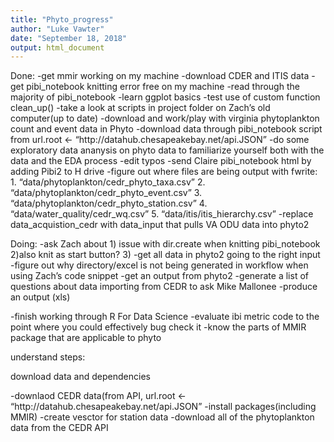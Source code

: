 ```yaml
---
title: "Phyto_progress"
author: "Luke Vawter"
date: "September 18, 2018"
output: html_document
---
```


Done: 
-get mmir working on my machine
-download CDER and ITIS data
-get pibi_notebook knitting error free on my machine
-read through the majority of pibi_notebook
-learn ggplot basics
-test use of custom function clean_up()
-take a look at scripts in project folder on Zach's old computer(up to date)
-download and work/play with virginia phytoplankton count and event data in Phyto
-download data through pibi_notebook script from url.root <- "http://datahub.chesapeakebay.net/api.JSON"
-do some exploratory data ananysis on phyto data to familiarize yourself both with the data and the EDA process
-edit typos
-send Claire pibi_notebook html by adding Pibi2 to H drive
-figure out where files are being output with fwrite: 
  1. "data/phytoplankton/cedr_phyto_taxa.csv"
  2. "data/phytoplankton/cedr_phyto_event.csv"
  3. "data/phytoplankton/cedr_phyto_station.csv"
  4. "data/water_quality/cedr_wq.csv"
  5. "data/itis/itis_hierarchy.csv"
-replace data_acquistion_cedr with data_input that pulls VA ODU data into phyto2

Doing: 
-ask Zach about 1) issue with dir.create when knitting pibi_notebook 2)also knit as start button?
3)
-get all data in phyto2 going to the right input
-figure out why directory/excel is not being generated in workflow when using Zach's code snippet
-get an output from phyto2
-generate a list of questions about data importing from CEDR to ask Mike Mallonee
-produce an output (xls)


-finish working through R For Data Science
-evaluate ibi metric code to the point where you could effectively bug check it
-know the parts of MMIR package that are applicable to phyto



understand steps:

download data and dependencies

-downlaod CEDR data(from API, url.root <- "http://datahub.chesapeakebay.net/api.JSON"
-install packages(including MMIR)
-create vesctor for station data
-download all of the phytoplankton data from the CEDR API